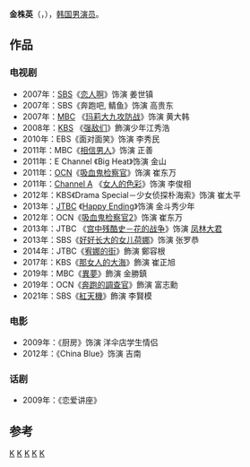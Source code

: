 {{艺人
| 姓名 = 金株英
| 類型 = 男演員
| 图片= [[File:Kim_Joo-Young_from_acrofan.jpg|220px]]
| 圖片尺寸 = 
| 國籍 = {{KOR}}
| 出生日期 = {{birth_date_and_age|1987|9|27}}
| 出生地點 = {{KOR}}[[京畿道|京畿道]][[安山市|安山市]]
| 外文名 = 김주영
| 外文 = ko
| 羅馬拼音 = Kim Joo-Young
| 語言 = [[韓國語|韓國語]]、[[英語|英語]]、[[日本语|日本语]]、[[中国语|中国语]]
| 教育程度 = 声浦中学<br />安山东山高等学校<br />[[韓國外国语大学|韓國外国语大学]]法学系
| 配偶 = 
| 兒女 = 
| 出道日期 = 2007年
| 經紀公司 = [[Management_Koo|Management Koo]]
}}

'''金株英'''（{{lang-ko|'''김주영'''}}，{{bd|1987年|9月27日}}），[[韩国|韩国]][[男演员|男演员]]。

== 作品 ==
=== 电视剧 ===
*2007年：[[SBS_(韓國)|SBS]]《[[恋人啊_(韩国电视剧)|恋人啊]]》饰演 姜世镇
*2007年：SBS《奔跑吧, 鲭鱼》饰演 高贵东
*2007年：[[文化廣播_(韓國)|MBC]] 《[[玛莉大九攻防战|玛莉大九攻防战]]》饰演 黄大韩
*2008年：[[韓國放送公社|KBS]] 《[[强敌们|强敌们]]》飾演少年江秀浩
*2010年：EBS《面对面笑》饰演 李秀民
*2011年：MBC《[[相信男人|相信男人]]》饰演 正善
*2011年：E Channel 《Big Heat》饰演 金山
*2011年：[[OCN|OCN]]《[[吸血鬼检察官|吸血鬼检察官]]》饰演 崔东万
*2011年：[[Channel_A|Channel A]] 《[[女人的色彩|女人的色彩]]》饰演 李俊相
*2012年：KBS《Drama Special－少女侦探朴海索》饰演 崔太平
*2013年：[[JTBC|JTBC]] 《[[Happy_Ending|Happy Ending]]》饰演 金斗秀少年
*2012年：OCN《[[吸血鬼检察官#第二季|吸血鬼检察官2]]》饰演 崔东万
*2013年：JTBC 《[[宫中残酷史－花的战争|宫中残酷史－花的战争]]》饰演 [[凤林大君|凤林大君]]
*2013年：SBS《[[好好长大的女儿荷娜|好好长大的女儿荷娜]]》饰演 张罗恭
*2014年：JTBC《[[宥娜的街|宥娜的街]]》飾演 鄭容根
*2017年：KBS《[[那女人的大海|那女人的大海]]》飾演 崔正旭
*2019年：MBC《[[異夢|異夢]]》飾演 金勝鎮
*2019年：OCN《[[奔跑的調查官|奔跑的調查官]]》飾演 富志勳
*2021年：SBS《[[紅天機|紅天機]]》飾演 李賢模

=== 电影 ===
* 2009年：《厨房》饰演 洋伞店学生情侣
* 2012年：《China Blue》饰演 吉南

=== 话剧 ===
* 2009年：《恋爱讲座》

==参考==
{{reflist}}

{{Management Koo}}

[[Category:韓國電視演員|K]]
[[Category:韓國外國語大學校友|K]]
[[Category:京畿道出身人物|K]]
[[Category:安山市出身人物|K]]
[[Category:金姓|K]]